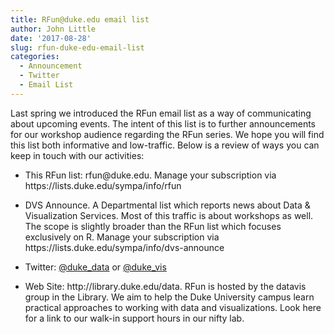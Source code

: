 ```yaml
---
title: RFun@duke.edu email list
author: John Little
date: '2017-08-28'
slug: rfun-duke-edu-email-list
categories:
  - Announcement
  - Twitter
  - Email List
---
```


Last spring we introduced the RFun email list as a way of communicating about upcoming events.  The intent of this list is to further announcements for our workshop audience regarding the RFun series.  We hope you will find this list both informative and low-traffic.  Below is a review of ways you can keep in touch with our activities:

- This RFun list:  rfun@duke.edu.  Manage your subscription via https://lists.duke.edu/sympa/info/rfun

- DVS Announce.  A Departmental list which reports news about Data & Visualization Services.  Most of this traffic is about workshops as well.  The scope is slightly broader than the RFun list which focuses exclusively on R.  Manage your subscription via https://lists.duke.edu/sympa/info/dvs-announce

- Twitter: [@duke_data](http://twitter.com/duke_data) or [@duke_vis](http://twitter.com/duke_vis)

- Web Site: http://library.duke.edu/data.  RFun is hosted by the datavis group in the Library.  We aim to help the Duke University campus learn practical approaches to working with data and visualizations.  Look here for a link to our walk-in support hours in our nifty lab.




